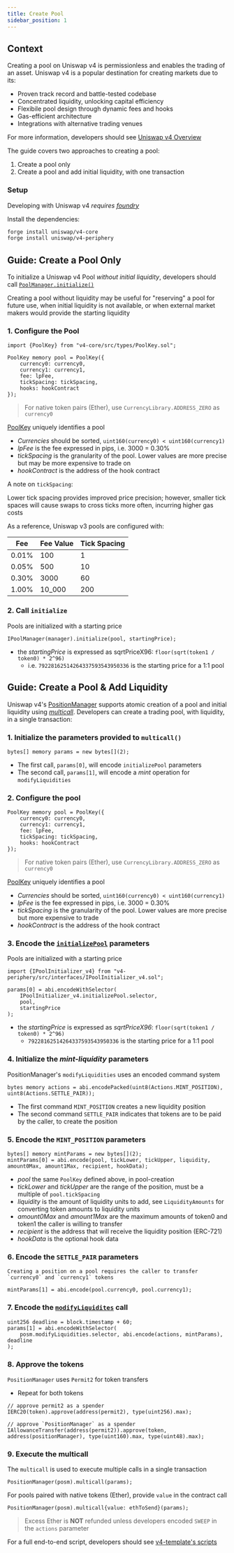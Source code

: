 ```yaml
---
title: Create Pool
sidebar_position: 1
---
```


## Context

Creating a pool on Uniswap v4 is permissionless and enables the trading of an asset. Uniswap v4 is a popular destination for creating markets due to its:

* Proven track record and battle-tested codebase
* Concentrated liquidity, unlocking capital efficiency
* Flexibile pool design through dynamic fees and hooks
* Gas-efficient architecture
* Integrations with alternative trading venues

For more information, developers should see [Uniswap v4 Overview](/contracts/v4/overview)

The guide covers two approaches to creating a pool:
1. Create a pool only
2. Create a pool and add initial liquidity, with one transaction

### Setup

Developing with Uniswap v4 _requires [foundry](https://book.getfoundry.sh)_

Install the dependencies:
```bash
forge install uniswap/v4-core
forge install uniswap/v4-periphery
```

## Guide: Create a Pool Only

To initialize a Uniswap v4 Pool _without initial liquidity_, developers should call [`PoolManager.initialize()`](/contracts/v4/reference/core/interfaces/IPoolManager#initialize)

Creating a pool without liquidity may be useful for "reserving" a pool for future use, when initial liquidity is not available, or when external market makers would provide the starting liquidity

### 1. Configure the Pool

```solidity
import {PoolKey} from "v4-core/src/types/PoolKey.sol";

PoolKey memory pool = PoolKey({
    currency0: currency0,
    currency1: currency1,
    fee: lpFee,
    tickSpacing: tickSpacing,
    hooks: hookContract
});
```
> For native token pairs (Ether), use `CurrencyLibrary.ADDRESS_ZERO` as `currency0`

[PoolKey](/contracts/v4/reference/core/types/PoolKey) uniquely identifies a pool

* _Currencies_ should be sorted, `uint160(currency0) < uint160(currency1)`
* _lpFee_ is the fee expressed in pips, i.e. 3000 = 0.30%
* _tickSpacing_ is the granularity of the pool. Lower values are more precise but may be more expensive to trade on
* _hookContract_ is the address of the hook contract

A note on `tickSpacing`:

Lower tick spacing provides improved price precision; however, smaller tick spaces will cause swaps to cross ticks more often, incurring higher gas costs

As a reference, Uniswap v3 pools are configured with:

| Fee   | Fee Value | Tick Spacing |
|-------|-----------|--------------|
| 0.01% | 100       | 1            |
| 0.05% | 500       | 10           |
| 0.30% | 3000      | 60           |
| 1.00% | 10_000    | 200          |

### 2. Call `initialize`
Pools are initialized with a starting price
```solidity
IPoolManager(manager).initialize(pool, startingPrice);
```   
* the _startingPrice_ is expressed as sqrtPriceX96: `floor(sqrt(token1 / token0) * 2^96)`
    - i.e. `79228162514264337593543950336` is the starting price for a 1:1 pool

## Guide: Create a Pool & Add Liquidity
Uniswap v4's [PositionManager](/contracts/v4/reference/periphery/PositionManager) supports atomic creation of a pool and initial liquidity using [_multicall_](/contracts/v4/reference/periphery/base/Multicall_v4). Developers can create a trading pool, with liquidity, in a single transaction:

### 1. Initialize the parameters provided to `multicall()`
```solidity
bytes[] memory params = new bytes[](2);
```
* The first call, `params[0]`, will encode `initializePool` parameters
* The second call, `params[1]`, will encode a _mint_ operation for `modifyLiquidities`

### 2. Configure the pool
```solidity
PoolKey memory pool = PoolKey({
    currency0: currency0,
    currency1: currency1,
    fee: lpFee,
    tickSpacing: tickSpacing,
    hooks: hookContract
});
```
> For native token pairs (Ether), use `CurrencyLibrary.ADDRESS_ZERO` as `currency0`

[PoolKey](/contracts/v4/reference/core/types/PoolKey) uniquely identifies a pool
* _Currencies_ should be sorted, `uint160(currency0) < uint160(currency1)`
* _lpFee_ is the fee expressed in pips, i.e. 3000 = 0.30%
* _tickSpacing_ is the granularity of the pool. Lower values are more precise but more expensive to trade
* _hookContract_ is the address of the hook contract

### 3. Encode the [`initializePool`](/contracts/v4/reference/periphery/base/PoolInitializer) parameters
Pools are initialized with a starting price
```solidity
import {IPoolInitializer_v4} from "v4-periphery/src/interfaces/IPoolInitializer_v4.sol";

params[0] = abi.encodeWithSelector(
    IPoolInitializer_v4.initializePool.selector,
    pool,
    startingPrice
);
```
* the _startingPrice_ is expressed as _sqrtPriceX96_: `floor(sqrt(token1 / token0) * 2^96)`
    - `79228162514264337593543950336` is the starting price for a 1:1 pool

### 4. Initialize the _mint-liquidity_ parameters    
PositionManager's `modifyLiquidities` uses an encoded command system
```solidity
bytes memory actions = abi.encodePacked(uint8(Actions.MINT_POSITION), uint8(Actions.SETTLE_PAIR));
```
* The first command `MINT_POSITION` creates a new liquidity position
* The second command `SETTLE_PAIR` indicates that tokens are to be paid by the caller, to create the position

### 5. Encode the `MINT_POSITION` parameters
```solidity
bytes[] memory mintParams = new bytes[](2);
mintParams[0] = abi.encode(pool, tickLower, tickUpper, liquidity, amount0Max, amount1Max, recipient, hookData);
```
* _pool_ the same `PoolKey` defined above, in pool-creation
* _tickLower_ and _tickUpper_ are the range of the position, must be a multiple of `pool.tickSpacing`
* _liquidity_ is the amount of liquidity units to add, see `LiquidityAmounts` for converting token amounts to liquidity units
* _amount0Max_ and _amount1Max_ are the maximum amounts of token0 and token1 the caller is willing to transfer
* _recipient_ is the address that will receive the liquidity position (ERC-721)
* _hookData_ is the optional hook data

### 6. Encode the `SETTLE_PAIR` parameters
    Creating a position on a pool requires the caller to transfer `currency0` and `currency1` tokens
```solidity
mintParams[1] = abi.encode(pool.currency0, pool.currency1);
```

### 7. Encode the [`modifyLiquidites`](/contracts/v4/reference/periphery/PositionManager#modifyliquidities) call
```solidity
uint256 deadline = block.timestamp + 60;
params[1] = abi.encodeWithSelector(
    posm.modifyLiquidities.selector, abi.encode(actions, mintParams), deadline
);
```

### 8. Approve the tokens
`PositionManager` uses `Permit2` for token transfers
* Repeat for both tokens
```solidity
// approve permit2 as a spender
IERC20(token).approve(address(permit2), type(uint256).max);

// approve `PositionManager` as a spender
IAllowanceTransfer(address(permit2)).approve(token, address(positionManager), type(uint160).max, type(uint48).max);
```

### 9. Execute the multicall
The `multicall` is used to execute multiple calls in a single transaction
```solidity
PositionManager(posm).multicall(params);
```
For pools paired with native tokens (Ether), provide `value` in the contract call
```solidity
PositionManager(posm).multicall{value: ethToSend}(params);
```
> Excess Ether is **NOT** refunded unless developers encoded `SWEEP` in the `actions` parameter

For a full end-to-end script, developers should see [v4-template's scripts](https://github.com/uniswapfoundation/v4-template/tree/main/script)
